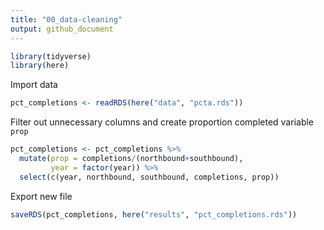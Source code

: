 ```yaml
---
title: "00_data-cleaning"
output: github_document
---
```



```r
library(tidyverse)
library(here)
```

Import data

```r
pct_completions <- readRDS(here("data", "pcta.rds"))
```

Filter out unnecessary columns and create proportion completed variable `prop`

```r
pct_completions <- pct_completions %>%
  mutate(prop = completions/(northbound+southbound),
         year = factor(year)) %>%
  select(c(year, northbound, southbound, completions, prop))
```

Export new file 

```r
saveRDS(pct_completions, here("results", "pct_completions.rds"))
```
